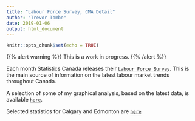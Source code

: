 ```yaml
---
title: "Labour Force Survey, CMA Detail"
author: "Trevor Tombe"
date: 2019-01-06
output: html_document
---
```


```r
knitr::opts_chunk$set(echo = TRUE)
```

{{% alert warning %}}
This is a work in progress.
{{% /alert %}}

Each month Statistics Canada releases their [`Labour Force Survey`](https://www.statcan.gc.ca/eng/survey/household/3701). This is the main source of information on the latest labour market trends throughout Canada.

A selection of some of my graphical analysis, based on the latest data, is available [`here`](../lfs/LFS.html).

Selected statistics for Calgary and Edmonton are [`here`](LFS_cma.html)
